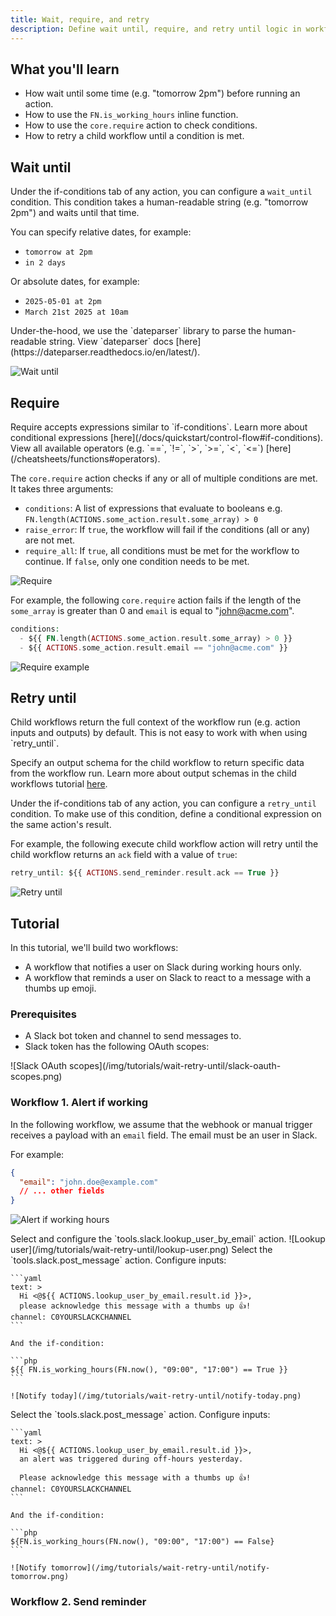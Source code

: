 ```yaml
---
title: Wait, require, and retry
description: Define wait until, require, and retry until logic in workflows.
---
```


## What you'll learn

- How wait until some time (e.g. "tomorrow 2pm") before running an action.
- How to use the `FN.is_working_hours` inline function.
- How to use the `core.require` action to check conditions.
- How to retry a child workflow until a condition is met.

## Wait until

Under the if-conditions tab of any action, you can configure a `wait_until` condition.
This condition takes a human-readable string (e.g. "tomorrow 2pm") and waits until that time.

You can specify relative dates, for example:
- `tomorrow at 2pm`
- `in 2 days`

Or absolute dates, for example:
- `2025-05-01 at 2pm`
- `March 21st 2025 at 10am`

<Info>
  Under-the-hood, we use the `dateparser` library to parse the human-readable string.
  View `dateparser` docs [here](https://dateparser.readthedocs.io/en/latest/).
</Info>

![Wait until](/img/tutorials/wait-retry-until/wait-until.png)

## Require

<Note>
  Require accepts expressions similar to `if-conditions`.
  Learn more about conditional expressions [here](/docs/quickstart/control-flow#if-conditions).
  View all available operators (e.g. `==`, `!=`, `>`, `>=`, `<`, `<=`) [here](/cheatsheets/functions#operators).
</Note>

The `core.require` action checks if any or all of multiple conditions are met.
It takes three arguments:
- `conditions`: A list of expressions that evaluate to booleans e.g. `FN.length(ACTIONS.some_action.result.some_array) > 0`
- `raise_error`: If `true`, the workflow will fail if the conditions (all or any) are not met.
- `require_all`: If `true`, all conditions must be met for the workflow to continue. If `false`, only one condition needs to be met.

![Require](/img/tutorials/wait-retry-until/require.png)

For example, the following `core.require` action fails if the length of the `some_array` is greater than 0 and `email` is equal to "john@acme.com".

```php
conditions:
  - ${{ FN.length(ACTIONS.some_action.result.some_array) > 0 }}
  - ${{ ACTIONS.some_action.result.email == "john@acme.com" }}
```

![Require example](/img/tutorials/wait-retry-until/require-example.png)

## Retry until

<Note>
  Child workflows return the full context of the workflow run (e.g. action inputs and outputs) by default.
  This is not easy to work with when using `retry_until`.

  Specify an output schema for the child workflow to return specific data from the workflow run.
  Learn more about output schemas in the child workflows tutorial [here](/tutorials/child-workflows#output-schema).
</Note>

Under the if-conditions tab of any action, you can configure a `retry_until` condition.
To make use of this condition, define a conditional expression on the same action's result.

For example, the following execute child workflow action will retry until the child workflow returns an `ack` field with a value of `true`:

```php
retry_until: ${{ ACTIONS.send_reminder.result.ack == True }}
```

![Retry until](/img/tutorials/wait-retry-until/retry-until.png)

## Tutorial

In this tutorial, we'll build two workflows:

- A workflow that notifies a user on Slack during working hours only.
- A workflow that reminds a user on Slack to react to a message with a thumbs up emoji.

### Prerequisites

- A Slack bot token and channel to send messages to.
- Slack token has the following OAuth scopes:

<Accordion title="Slack OAuth scopes" icon="slack">
  ![Slack OAuth scopes](/img/tutorials/wait-retry-until/slack-oauth-scopes.png)
</Accordion>

### Workflow 1. Alert if working

In the following workflow, we assume that the webhook or manual trigger receives a payload with an `email` field.
The email must be an user in Slack.

For example:

```json
{
  "email": "john.doe@example.com"
  // ... other fields
}
```

![Alert if working hours](/img/tutorials/wait-retry-until/alert-working-hours.png)

<Steps>
  <Step title="Lookup user by email">
    Select and configure the `tools.slack.lookup_user_by_email` action.
    ![Lookup user](/img/tutorials/wait-retry-until/lookup-user.png)
  </Step>

  <Step title="Notify today if working">
    Select the `tools.slack.post_message` action.
    Configure inputs:

    ```yaml
    text: >
      Hi <@${{ ACTIONS.lookup_user_by_email.result.id }}>,
      please acknowledge this message with a thumbs up 👍!
    channel: C0YOURSLACKCHANNEL
    ```

    And the if-condition:

    ```php
    ${{ FN.is_working_hours(FN.now(), "09:00", "17:00") == True }}
    ```

    ![Notify today](/img/tutorials/wait-retry-until/notify-today.png)

  </Step>

  <Step title="Notify tomorrow if not working">
    Select the `tools.slack.post_message` action.
    Configure inputs:

    ```yaml
    text: >
      Hi <@${{ ACTIONS.lookup_user_by_email.result.id }}>,
      an alert was triggered during off-hours yesterday.

      Please acknowledge this message with a thumbs up 👍!
    channel: C0YOURSLACKCHANNEL
    ```

    And the if-condition:

    ```php
    ${FN.is_working_hours(FN.now(), "09:00", "17:00") == False}
    ```

    ![Notify tomorrow](/img/tutorials/wait-retry-until/notify-tomorrow.png)
  </Step>

  <Step title="⚠️ Send reminder until acknowledged">

  </Step>
</Steps>


### Workflow 2. Send reminder
